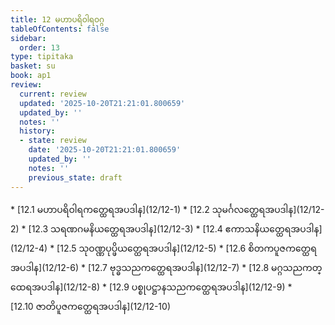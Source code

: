 ```yaml
---
title: 12 မဟာပရိဝါရဝဂ္ဂ
tableOfContents: false
sidebar:
  order: 13
type: tipitaka
basket: su
book: ap1
review:
  current: review
  updated: '2025-10-20T21:21:01.800659'
  updated_by: ''
  notes: ''
  history:
  - state: review
    date: '2025-10-20T21:21:01.800659'
    updated_by: ''
    notes: ''
    previous_state: draft
---
```



<DynamicBreadcrumb />


<ReviewStatus review={frontmatter.review} showDetails={true} />

<HypothesisAnnotation frontmatter={frontmatter} />



<TableOfContents book="ap1" section="12">
* [12.1 မဟာပရိဝါရကတ္ထေရအပဒါန](12/12-1)
* [12.2 သုမင်္ဂလတ္ထေရအပဒါန](12/12-2)
* [12.3 သရဏဂမနိယတ္ထေရအပဒါန](12/12-3)
* [12.4 ဧကာသနိယတ္ထေရအပဒါန](12/12-4)
* [12.5 သုဝဏ္ဏပုပ္ဖိယတ္ထေရအပဒါန](12/12-5)
* [12.6 စိတကပူဇကတ္ထေရအပဒါန](12/12-6)
* [12.7 ဗုဒ္ဓသညကတ္ထေရအပဒါန](12/12-7)
* [12.8 မဂ္ဂသညကတ္ထေရအပဒါန](12/12-8)
* [12.9 ပစ္စုပဋ္ဌာနသညကတ္ထေရအပဒါန](12/12-9)
* [12.10 ဇာတိပူဇကတ္ထေရအပဒါန](12/12-10)
</TableOfContents>